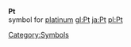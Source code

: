 '''Pt'''<br>{{chemistry}} symbol for [[platinum]]
[[Category:Symbols]]
[[gl:Pt]]
[[ja:Pt]]
[[pl:Pt]]